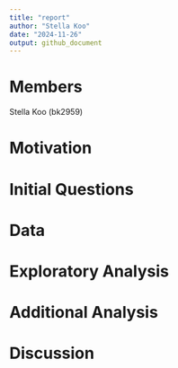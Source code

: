 ```yaml
---
title: "report"
author: "Stella Koo"
date: "2024-11-26"
output: github_document
---
```


# Members
Stella Koo (bk2959)

# Motivation

# Initial Questions

# Data

# Exploratory Analysis


# Additional Analysis

# Discussion
